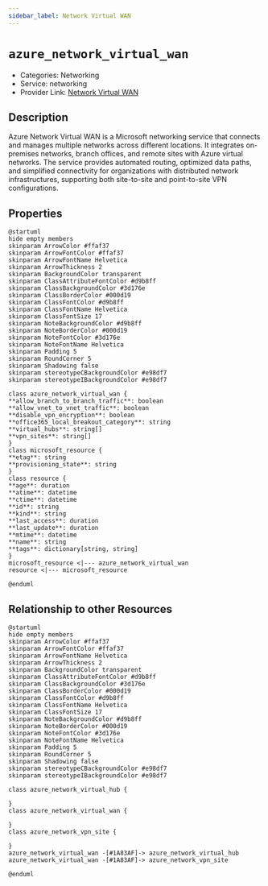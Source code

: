 ```yaml
---
sidebar_label: Network Virtual WAN
---
```


# `azure_network_virtual_wan`

- Categories: Networking
- Service: networking
- Provider Link: [Network Virtual WAN](https://learn.microsoft.com/en-us/azure/virtual-wan/)

## Description
Azure Network Virtual WAN is a Microsoft networking service that connects and manages multiple networks across different locations. It integrates on-premises networks, branch offices, and remote sites with Azure virtual networks. The service provides automated routing, optimized data paths, and simplified connectivity for organizations with distributed network infrastructures, supporting both site-to-site and point-to-site VPN configurations.

## Properties
<ZoomPanPinch>

```kroki imgType="plantuml" imgAlt="Diagram of Network Virtual WAN data model"
@startuml
hide empty members
skinparam ArrowColor #ffaf37
skinparam ArrowFontColor #ffaf37
skinparam ArrowFontName Helvetica
skinparam ArrowThickness 2
skinparam BackgroundColor transparent
skinparam ClassAttributeFontColor #d9b8ff
skinparam ClassBackgroundColor #3d176e
skinparam ClassBorderColor #000d19
skinparam ClassFontColor #d9b8ff
skinparam ClassFontName Helvetica
skinparam ClassFontSize 17
skinparam NoteBackgroundColor #d9b8ff
skinparam NoteBorderColor #000d19
skinparam NoteFontColor #3d176e
skinparam NoteFontName Helvetica
skinparam Padding 5
skinparam RoundCorner 5
skinparam Shadowing false
skinparam stereotypeCBackgroundColor #e98df7
skinparam stereotypeIBackgroundColor #e98df7

class azure_network_virtual_wan {
**allow_branch_to_branch_traffic**: boolean
**allow_vnet_to_vnet_traffic**: boolean
**disable_vpn_encryption**: boolean
**office365_local_breakout_category**: string
**virtual_hubs**: string[]
**vpn_sites**: string[]
}
class microsoft_resource {
**etag**: string
**provisioning_state**: string
}
class resource {
**age**: duration
**atime**: datetime
**ctime**: datetime
**id**: string
**kind**: string
**last_access**: duration
**last_update**: duration
**mtime**: datetime
**name**: string
**tags**: dictionary[string, string]
}
microsoft_resource <|--- azure_network_virtual_wan
resource <|--- microsoft_resource

@enduml
```

</ZoomPanPinch>


## Relationship to other Resources
<ZoomPanPinch>

```kroki imgType="plantuml" imgAlt="Diagram of Network Virtual WAN resource relationships"
@startuml
hide empty members
skinparam ArrowColor #ffaf37
skinparam ArrowFontColor #ffaf37
skinparam ArrowFontName Helvetica
skinparam ArrowThickness 2
skinparam BackgroundColor transparent
skinparam ClassAttributeFontColor #d9b8ff
skinparam ClassBackgroundColor #3d176e
skinparam ClassBorderColor #000d19
skinparam ClassFontColor #d9b8ff
skinparam ClassFontName Helvetica
skinparam ClassFontSize 17
skinparam NoteBackgroundColor #d9b8ff
skinparam NoteBorderColor #000d19
skinparam NoteFontColor #3d176e
skinparam NoteFontName Helvetica
skinparam Padding 5
skinparam RoundCorner 5
skinparam Shadowing false
skinparam stereotypeCBackgroundColor #e98df7
skinparam stereotypeIBackgroundColor #e98df7

class azure_network_virtual_hub {

}
class azure_network_virtual_wan {

}
class azure_network_vpn_site {

}
azure_network_virtual_wan -[#1A83AF]-> azure_network_virtual_hub
azure_network_virtual_wan -[#1A83AF]-> azure_network_vpn_site

@enduml
```

</ZoomPanPinch>




